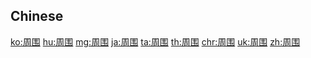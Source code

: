 {{also|周圍}}
==Chinese==
{{zh-see|周圍}}

[[ko:周围]]
[[hu:周围]]
[[mg:周围]]
[[ja:周围]]
[[ta:周围]]
[[th:周围]]
[[chr:周围]]
[[uk:周围]]
[[zh:周围]]